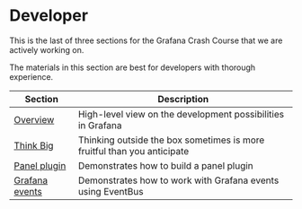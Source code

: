 # Developer

This is the last of three sections for the Grafana Crash Course that we are actively working on.

The materials in this section are best for developers with thorough experience.

| Section                    | Description                                                             |
| -------------------------- | ----------------------------------------------------------------------- |
| [Overview](overview)       | High-level view on the development possibilities in Grafana             |
| [Think Big](thinkbig)      | Thinking outside the box sometimes is more fruitful than you anticipate |
| [Panel plugin](panel)      | Demonstrates how to build a panel plugin                                |
| [Grafana events](eventbus) | Demonstrates how to work with Grafana events using EventBus             |
